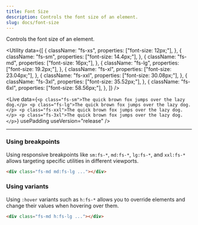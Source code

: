 ```yaml
---
title: Font Size
description: Controls the font size of an element.
slug: docs/font-size
---
```


Controls the font size of an element.

<Utility
  data={[
    {
      className: "fs-xs",
      properties: ["font-size: 12px;"],
    },
    {
      className: "fs-sm",
      properties: ["font-size: 14.4px;"],
    },
    {
      className: "fs-md",
      properties: ["font-size: 16px;"],
    },
    {
      className: "fs-lg",
      properties: ["font-size: 19.2px;"],
    },
    {
      className: "fs-xl",
      properties: ["font-size: 23.04px;"],
    },
    {
      className: "fs-xxl",
      properties: ["font-size: 30.08px;"],
    },
    {
      className: "fs-3xl",
      properties: ["font-size: 35.52px;"],
    },
    {
      className: "fs-6xl",
      properties: ["font-size: 58.56px;"],
    },
  ]}
/>

<Live
  data={`
    <p class="fs-sm">The quick brown fox jumps over the lazy dog.</p>
    <p class="fs-lg">The quick brown fox jumps over the lazy dog.</p>
    <p class="fs-xxl">The quick brown fox jumps over the lazy dog.</p>
    <p class="fs-3xl">The quick brown fox jumps over the lazy dog.</p>
    `}
  usePadding
  useVersion="release"
/>

---

### Using breakpoints

Using responsive breakpoints like `sm:fs-*`, `md:fs-*`, `lg:fs-*`, and `xxl:fs-*` allows targeting specific utilities in different viewports.

```html "md:fs-lg"
<div class="fs-md md:fs-lg ..."></div>
```

### Using variants

Using `:hover` variants such as `h:fs-*` allows you to override elements and change their values when hovering over them.

```html "h:fs-lg"
<div class="fs-md h:fs-lg ..."></div>
```
